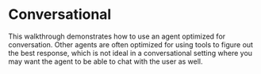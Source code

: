 # Conversational

This walkthrough demonstrates how to use an agent optimized for conversation. Other agents are often optimized for using tools to figure out the best response, which is not ideal in a conversational setting where you may want the agent to be able to chat with the user as well.


<ChatExample/>

